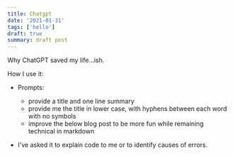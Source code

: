 ```yaml
---
title: Chatgpt
date: '2021-01-31'
tags: ['hello']
draft: true
summary: draft post
---
```


Why ChatGPT saved my life...ish.

How I use it:

- Prompts:

  - provide a title and one line summary
  - provide me the title in lower case, with hyphens between each word with no symbols
  - improve the below blog post to be more fun while remaining technical in markdown

- I've asked it to explain code to me or to identify causes of errors.
